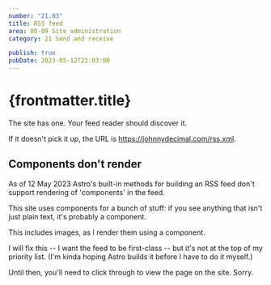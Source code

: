 ```yaml
---
number: "21.03"
title: RSS feed
area: 00-09 Site administration
category: 21 Send and receive

publish: true
pubDate: 2023-05-12T21:03:00
---
```


# {frontmatter.title}

The site has one. Your feed reader should discover it.

If it doesn't pick it up, the URL is https://johnnydecimal.com/rss.xml.

## Components don't render

As of 12 May 2023 Astro's built-in methods for building an RSS feed don't support rendering of 'components' in the feed.

This site uses components for a bunch of stuff: if you see anything that isn't just plain text, it's probably a component.

This includes images, as I render them using a component.

I will fix this -- I want the feed to be first-class -- but it's not at the top of my priority list. (I'm kinda hoping Astro builds it before I have to do it myself.)

Until then, you'll need to click through to view the page on the site. Sorry.
